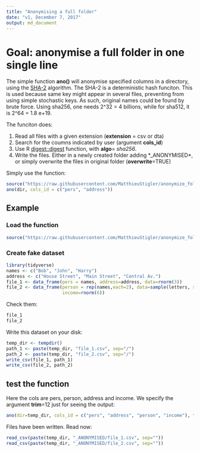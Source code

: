 ```yaml
---
title: "Anonymising a full folder"
date: "v1, December 7, 2017"
output: md_document
---
```


# Goal: anonymise a full folder in one single line

The simple function **ano()** will anonymise specified columns in a directory, using the [SHA-2](https://en.wikipedia.org/wiki/SHA-2) algorithm. The SHA-2 is a deterministic hash funciton. This is used because same key might appear in several files, preventing from using simple stochastic keys. As such, original names could be found by brute force. Using sha256, one needs 2^32 = 4 billions, while for 
sha512, it is 2^64 = 1.8 e+19.

The funciton does:

 1. Read all files with a given extension (**extension** = csv or dta)
 2. Search for the coumns indicated by user (argument **cols_id**)
 3. Use R [digest::digest](https://www.rdocumentation.org/packages/digest/versions/0.6.12/topics/digest) function, with **algo**= *sha256*.
 4. Write the files. Either in a newly created  folder adding *_ANONYMISED*, or simply overwrite the files in original folder (**overwrite**=TRUE)

Simply use the function:

```r
source("https://raw.githubusercontent.com/MatthieuStigler/anonymize_folder/master/anonymize_main.R")
ano(dir, cols_id = c("pers", "address"))
```



## Example 

### Load the function
```r
source("https://raw.githubusercontent.com/MatthieuStigler/anonymize_folder/master/anonymize_main.R")
```


### Create fake dataset

```r
library(tidyverse)
names <- c("Bob", "John", "Harry")
address <- c("House Street", "Main Street", "Central Av.")
file_1 <- data_frame(pers = names, address=address, data=rnorm(3))
file_2 <- data_frame(person = rep(names,each=2), data=sample(letters, size=6),
                     income=rnorm(6))
```

Check them:

```r
file_1
file_2
```

Write this dataset on your disk:

```r
temp_dir <- tempdir()
path_1 <- paste(temp_dir, "file_1.csv", sep="/")
path_2 <- paste(temp_dir, "file_2.csv", sep="/")
write_csv(file_1, path_1)
write_csv(file_2, path_2)
```

## test the function

Here the cols are pers, person, address and income. We specify the argument **trim**=12 just for seeing the output:
```r
ano(dir=temp_dir, cols_id = c("pers", "address", "person", "income"), trim=12)
```

Files have been written. Read now:

```r
read_csv(paste(temp_dir, "_ANONYMISED/file_1.csv", sep=""))
read_csv(paste(temp_dir, "_ANONYMISED/file_2.csv", sep=""))
```

